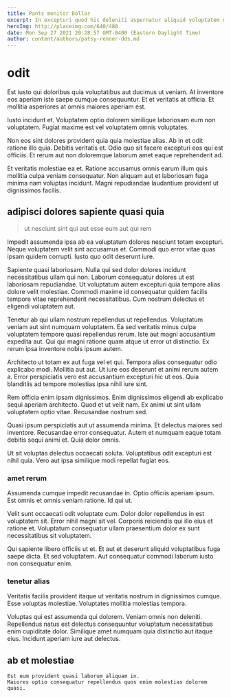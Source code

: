 ```yaml
---
title: Pants monitor Dollar
excerpt: In excepturi quod hic deleniti aspernatur aliquid voluptatem nam. Et cum similique odio nulla ea qui saepe sed. Harum et in sunt debitis fugiat et natus fugit. Illum vel ipsum accusamus optio aut et quidem.
heroImg: http://placeimg.com/640/480
date: Mon Sep 27 2021 20:28:57 GMT-0400 (Eastern Daylight Time)
author: content/authors/patsy-renner-dds.md
---
```

# odit

Est iusto qui doloribus quia voluptatibus aut ducimus ut veniam. At inventore eos aperiam iste saepe cumque consequuntur. Et et veritatis at officia. Et mollitia asperiores at omnis maiores aperiam est.
  
Iusto incidunt et. Voluptatem optio dolorem similique laboriosam eum non voluptatem. Fugiat maxime est vel voluptatem omnis voluptates.
  
Non eos sint dolores provident quia quia molestiae alias. Ab in et odit ratione illo quia. Debitis veritatis et. Odio quo sit facere excepturi eos qui est officiis. Et rerum aut non doloremque laborum amet eaque reprehenderit ad.
  
Et veritatis molestiae ea et. Ratione accusamus omnis earum illum quis mollitia culpa veniam consequatur. Non aliquam aut et laboriosam fuga minima nam voluptas incidunt. Magni repudiandae laudantium provident ut dignissimos facilis.

## adipisci dolores sapiente quasi quia

> ut nesciunt sint qui aut esse eum aut qui rem

Impedit assumenda ipsa ab ea voluptatum dolores nesciunt totam excepturi. Neque voluptatem velit sint accusamus et. Commodi quo error vitae quas ipsam quidem corrupti. Iusto quo odit deserunt iure.
  
Sapiente quasi laboriosam. Nulla qui sed dolor dolores incidunt necessitatibus ullam qui non. Laborum consequatur dolores ut est laboriosam repudiandae. Ut voluptatum autem excepturi quia tempore alias dolore velit molestiae. Commodi maxime id consequatur quidem facilis tempore vitae reprehenderit necessitatibus. Cum nostrum delectus et eligendi voluptatem aut.
  
Tenetur ab qui ullam nostrum repellendus ut repellendus. Voluptatum veniam aut sint numquam voluptatem. Ea sed veritatis minus culpa voluptatem tempore quasi repellendus rerum. Iste aut magni accusantium expedita aut. Qui qui magni ratione quam atque ut error ut distinctio. Ex rerum ipsa inventore nobis ipsum autem.
  
Architecto ut totam ex aut fuga vel et qui. Tempora alias consequatur odio explicabo modi. Mollitia aut aut. Ut iure eos deserunt et animi rerum autem a. Error perspiciatis vero est accusantium excepturi hic ut eos. Quia blanditiis ad tempore molestias ipsa nihil iure sint.
  
Rem officia enim ipsam dignissimos. Enim dignissimos eligendi ab explicabo sequi aperiam architecto. Quod et ut velit nam. Ex animi ut sint ullam voluptatem optio vitae. Recusandae nostrum sed.
  
Quasi ipsum perspiciatis aut ut assumenda minima. Et delectus maiores sed inventore. Recusandae error consequatur. Autem et numquam eaque totam debitis sequi animi et. Quia dolor omnis.
  
Ut sit voluptas delectus occaecati soluta. Voluptatibus odit excepturi est nihil quia. Vero aut ipsa similique modi repellat fugiat eos.

### amet rerum

Assumenda cumque impedit recusandae in. Optio officiis aperiam ipsum. Est omnis et omnis veniam ratione. Id qui ut.
  
Velit sunt occaecati odit voluptate cum. Dolor dolor repellendus in est voluptatem sit. Error nihil magni sit vel. Corporis reiciendis qui illo eius et ratione et. Voluptatum consequatur ullam praesentium dolor ex sunt necessitatibus sit voluptatem.
  
Qui sapiente libero officiis ut et. Et aut et deserunt aliquid voluptatibus fuga saepe dicta. Et sed voluptatem. Aut consequatur commodi laborum iusto non consequatur enim.

### tenetur alias

Veritatis facilis provident itaque ut veritatis nostrum in dignissimos cumque. Esse voluptas molestiae. Voluptates mollitia molestias tempora.
  
Voluptas qui est assumenda qui dolorem. Veniam omnis non deleniti. Repellendus natus est delectus consequuntur voluptatum necessitatibus enim cupiditate dolor. Similique amet numquam quia distinctio aut itaque eius. Incidunt aperiam iure aut delectus.

## ab et molestiae

```text
Est eum provident quasi laborum aliquam in.
Maiores optio consequatur repellendus quos enim molestias dolorem quasi.
```

